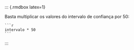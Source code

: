 
   ::: {.rmdbox latex=1}
   
   Basta multiplicar os valores do intervalo de confiança por $50$:
   
    ```r
    intervalo * 50
    ```
   
   :::
   
